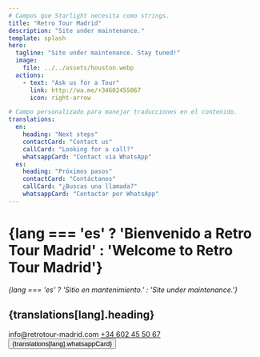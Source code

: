 ```yaml
---
# Campos que Starlight necesita como strings.
title: "Retro Tour Madrid"
description: "Site under maintenance."
template: splash
hero:
  tagline: "Site under maintenance. Stay tuned!"
  image:
    file: ../../assets/houston.webp
  actions:
    - text: "Ask us for a Tour"
      link: http://wa.me/+34602455067
      icon: right-arrow

# Campo personalizado para manejar traducciones en el contenido.
translations:
  en:
    heading: "Next steps"
    contactCard: "Contact us"
    callCard: "Looking for a call?"
    whatsappCard: "Contact via WhatsApp"
  es:
    heading: "Próximos pasos"
    contactCard: "Contáctanos"
    callCard: "¿Buscas una llamada?"
    whatsappCard: "Contactar por WhatsApp"
---
```



<script>
  // Cambia manualmente entre "en" y "es" según necesites
  const lang = 'es';
  const { translations } = Astro.frontmatter;
</script>

# {lang === 'es' ? 'Bienvenido a Retro Tour Madrid' : 'Welcome to Retro Tour Madrid'}

_{lang === 'es' ? 'Sitio en mantenimiento.' : 'Site under maintenance.'}_

## {translations[lang].heading}

<CardGrid stagger>
  <Card title={translations[lang].contactCard} icon="pencil">
    info@retrotour-madrid.com
  </Card>
  <Card title={translations[lang].callCard} icon="add-document">
    <a href="tel:+34602455067">+34 602 45 50 67</a>
  </Card>
  <Card title={translations[lang].whatsappCard} icon="add-document">
    <a href="http://wa.me/+34602455067" target="_blank" rel="noopener noreferrer">
      <button>{translations[lang].whatsappCard}</button>
    </a>
  </Card>
</CardGrid>
